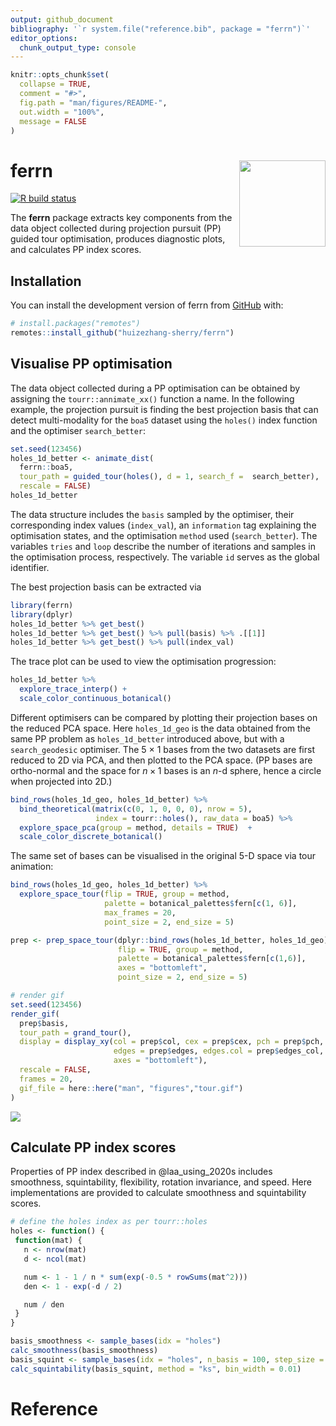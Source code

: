 ```yaml
---
output: github_document
bibliography: '`r system.file("reference.bib", package = "ferrn")`'
editor_options: 
  chunk_output_type: console
---
```


<!-- README.md is generated from README.Rmd. Please edit that file -->

```r
knitr::opts_chunk$set(
  collapse = TRUE,
  comment = "#>",
  fig.path = "man/figures/README-",
  out.width = "100%", 
  message = FALSE
)
```

# ferrn <a href='https://huizezhang-sherry.github.io/ferrn/'><img src='man/figures/logo.png' align="right" height="138.5" /></a>
<!-- badges: start -->
[![R build status](https://github.com/huizezhang-sherry/ferrn/workflows/R-CMD-check/badge.svg)](https://github.com/huizezhang-sherry/ferrn/actions)
<!-- badges: end -->

The **ferrn** package extracts key components from the data object collected during projection pursuit (PP) guided tour optimisation, produces diagnostic plots, and calculates PP index scores.

## Installation

You can install the development version of ferrn from [GitHub](https://github.com/) with:

```r
# install.packages("remotes")
remotes::install_github("huizezhang-sherry/ferrn")
```


## Visualise PP optimisation

The data object collected during a PP optimisation can be obtained by assigning the `tourr::annimate_xx()` function a name. In the following example, the projection pursuit is finding the best projection basis that can detect multi-modality for the `boa5` dataset using the `holes()` index function and the optimiser `search_better`:

```r
set.seed(123456)
holes_1d_better <- animate_dist(
  ferrn::boa5,
  tour_path = guided_tour(holes(), d = 1, search_f =  search_better), 
  rescale = FALSE)
holes_1d_better
```

The data structure includes the `basis` sampled by the optimiser, their corresponding index values (`index_val`), an `information` tag explaining the optimisation states, and the optimisation `method` used (`search_better`). The variables `tries` and `loop` describe the number of iterations and samples in the optimisation process, respectively. The variable `id` serves as the global identifier.

The best projection basis can be extracted via 

```r
library(ferrn)
library(dplyr)
holes_1d_better %>% get_best()
holes_1d_better %>% get_best() %>% pull(basis) %>% .[[1]]
holes_1d_better %>% get_best() %>% pull(index_val)
```

The trace plot can be used to view the optimisation progression:

```r
holes_1d_better %>% 
  explore_trace_interp() + 
  scale_color_continuous_botanical()
```

Different optimisers can be compared by plotting their projection bases on the reduced PCA space. Here `holes_1d_geo` is the data obtained from the same PP problem as `holes_1d_better` introduced above, but with a `search_geodesic` optimiser. The 5 $\times$ 1 bases from the two datasets are first reduced to 2D via PCA, and then plotted to the PCA space. (PP bases are ortho-normal and the space for $n \times 1$ bases is an $n$-d sphere, hence a circle when projected into 2D.)

```r
bind_rows(holes_1d_geo, holes_1d_better) %>%
  bind_theoretical(matrix(c(0, 1, 0, 0, 0), nrow = 5),
                   index = tourr::holes(), raw_data = boa5) %>% 
  explore_space_pca(group = method, details = TRUE)  +
  scale_color_discrete_botanical()
```

The same set of bases can be visualised in the original 5-D space via tour animation:

```r
bind_rows(holes_1d_geo, holes_1d_better) %>%
  explore_space_tour(flip = TRUE, group = method,
                     palette = botanical_palettes$fern[c(1, 6)],
                     max_frames = 20, 
                     point_size = 2, end_size = 5)
```

```r
prep <- prep_space_tour(dplyr::bind_rows(holes_1d_better, holes_1d_geo), 
                        flip = TRUE, group = method, 
                        palette = botanical_palettes$fern[c(1,6)], 
                        axes = "bottomleft",
                        point_size = 2, end_size = 5)

# render gif
set.seed(123456)
render_gif(
  prep$basis,
  tour_path = grand_tour(),
  display = display_xy(col = prep$col, cex = prep$cex, pch = prep$pch,
                       edges = prep$edges, edges.col = prep$edges_col,
                       axes = "bottomleft"),
  rescale = FALSE,
  frames = 20,
  gif_file = here::here("man", "figures","tour.gif")
)
```


<p float="center">
  <img src="man/figures/tour.gif">
</p>

## Calculate PP index scores

Properties of PP index described in @laa_using_2020s includes smoothness, squintability, flexibility, rotation invariance, and speed. Here implementations are provided to calculate smoothness and squintability scores. 

```r
# define the holes index as per tourr::holes
holes <- function() {
 function(mat) {
   n <- nrow(mat)
   d <- ncol(mat)

   num <- 1 - 1 / n * sum(exp(-0.5 * rowSums(mat^2)))
   den <- 1 - exp(-d / 2)

   num / den
 }
}

basis_smoothness <- sample_bases(idx = "holes")
calc_smoothness(basis_smoothness)
basis_squint <- sample_bases(idx = "holes", n_basis = 100, step_size = 0.01, min_proj_dist = 1.5)
calc_squintability(basis_squint, method = "ks", bin_width = 0.01)
```

# Reference 
